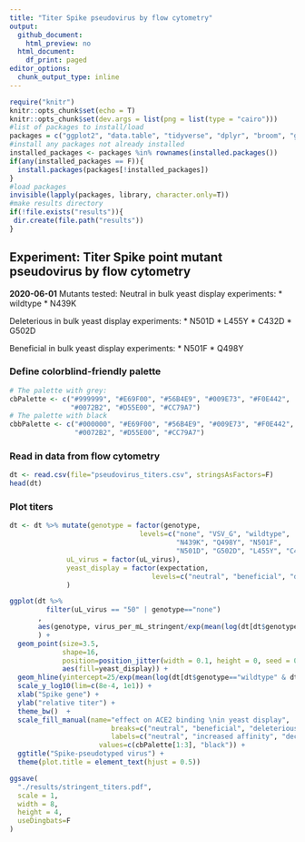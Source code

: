 ```yaml
---
title: "Titer Spike pseudovirus by flow cytometry"
output:
  github_document:
    html_preview: no
  html_document:
    df_print: paged
editor_options:
  chunk_output_type: inline
---
```


```r
require("knitr")
knitr::opts_chunk$set(echo = T)
knitr::opts_chunk$set(dev.args = list(png = list(type = "cairo")))
#list of packages to install/load
packages = c("ggplot2", "data.table", "tidyverse", "dplyr", "broom", "gridExtra")
#install any packages not already installed
installed_packages <- packages %in% rownames(installed.packages())
if(any(installed_packages == F)){
  install.packages(packages[!installed_packages])
}
#load packages
invisible(lapply(packages, library, character.only=T))
#make results directory
if(!file.exists("results")){
 dir.create(file.path("results"))
}
```

## Experiment: Titer Spike point mutant pseudovirus by flow cytometry 

**2020-06-01**
Mutants tested:
Neutral in bulk yeast display experiments:
* wildtype
* N439K

Deleterious in bulk yeast display experiments:
* N501D
* L455Y
* C432D
* G502D

Beneficial in bulk yeast display experiments:
* N501F
* Q498Y

### Define colorblind-friendly palette
```r
# The palette with grey:
cbPalette <- c("#999999", "#E69F00", "#56B4E9", "#009E73", "#F0E442", 
               "#0072B2", "#D55E00", "#CC79A7")
# The palette with black
cbbPalette <- c("#000000", "#E69F00", "#56B4E9", "#009E73", "#F0E442", 
                "#0072B2", "#D55E00", "#CC79A7")
```

### Read in data from flow cytometry
```r
dt <- read.csv(file="pseudovirus_titers.csv", stringsAsFactors=F)
head(dt)
```

### Plot titers
```r
dt <- dt %>% mutate(genotype = factor(genotype, 
                                levels=c("none", "VSV_G", "wildtype", 
                                         "N439K", "Q498Y", "N501F", 
                                         "N501D", "G502D", "L455Y", "C432D")),
              uL_virus = factor(uL_virus),
              yeast_display = factor(expectation,
                                   levels=c("neutral", "beneficial", "deleterious", "none"))
              )

ggplot(dt %>%
         filter(uL_virus == "50" | genotype=="none")
       ,
       aes(genotype, virus_per_mL_stringent/exp(mean(log(dt[dt$genotype=="wildtype" & dt$uL_virus=="50","virus_per_mL_stringent"]))))
       ) +
  geom_point(size=3.5,
             shape=16,
             position=position_jitter(width = 0.1, height = 0, seed = 0), 
             aes(fill=yeast_display)) +
  geom_hline(yintercept=25/exp(mean(log(dt[dt$genotype=="wildtype" & dt$uL_virus=="50","virus_per_mL_stringent"]))), color="grey", linetype="dashed") + #Limit of detection
  scale_y_log10(lim=c(8e-4, 1e1)) +
  xlab("Spike gene") +
  ylab("relative titer") +
  theme_bw()  +
  scale_fill_manual(name="effect on ACE2 binding \nin yeast display",
                         breaks=c("neutral", "beneficial", "deleterious", "none"),
                         labels=c("neutral", "increased affinity", "decreased affinity", "no Spike"),
                      values=c(cbPalette[1:3], "black")) +
  ggtitle("Spike-pseudotyped virus") +
  theme(plot.title = element_text(hjust = 0.5))

ggsave(
  "./results/stringent_titers.pdf",
  scale = 1,
  width = 8,
  height = 4,
  useDingbats=F
)
```
